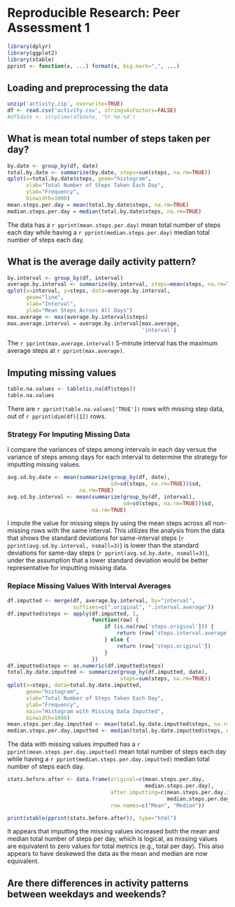 # Reproducible Research: Peer Assessment 1
```r
library(dplyr)
library(ggplot2)
library(xtable)
pprint <- function(x, ...) format(x, big.mark=",", ...)
```

## Loading and preprocessing the data
```r
unzip('activity.zip', overwrite=TRUE)
df <- read.csv('activity.csv', stringsAsFactors=FALSE)
#df$date <- strptime(df$date, '%Y-%m-%d')
```

## What is mean total number of steps taken per day?
```r
by.date <- group_by(df, date)
total.by.date <- summarize(by.date, steps=sum(steps, na.rm=TRUE))
qplot(x=total.by.date$steps, geom="histogram",
      xlab="Total Number of Steps Taken Each Day",
      ylab="Frequency",
      binwidth=1000)
mean.steps.per.day = mean(total.by.date$steps, na.rm=TRUE)
median.steps.per.day = median(total.by.date$steps, na.rm=TRUE)
```

The data has a `r pprint(mean.steps.per.day)` mean total number of steps each day while
having a `r pprint(median.steps.per.day)` median total number of steps each day.

## What is the average daily activity pattern?
```r
by.interval <- group_by(df, interval)
average.by.interval <- summarize(by.interval, steps=mean(steps, na.rm=TRUE))
qplot(x=interval, y=steps, data=average.by.interval,
      geom="line",
      xlab="Interval",
      ylab="Mean Steps Across All Days")
max.average <- max(average.by.interval$steps)
max.average.interval = average.by.interval[max.average,
                                           'interval']
```
The `r pprint(max.average.interval)` 5-minute interval has the maximum average steps
at `r pprint(max.average)`.

## Imputing missing values

```r
table.na.values <- table(is.na(df$steps))
table.na.values
```
There are `r pprint(table.na.values['TRUE'])` rows with missing step data, out of
`r pprint(dim(df)[1])` rows.

### Strategy For Imputing Missing Data
I compare the variances of steps among intervals in each day versus the
variance of steps among days for each interval to determine the strategy
for imputting missing values.

```r
avg.sd.by.date <- mean(summarize(group_by(df, date),
                                 sd=sd(steps, na.rm=TRUE))$sd,
                       na.rm=TRUE)
avg.sd.by.interval <- mean(summarize(group_by(df, interval),
                                     sd=sd(steps, na.rm=TRUE))$sd,
                           na.rm=TRUE)
```
I impute the value for missing steps by using the mean steps across
all non-missing rows with the same interval.  This utilizes the analysis
from the data that shows the standard deviations for same-interval steps
(`r pprint(avg.sd.by.interval, nsmall=3)`) is lower than
the standard deviations for same-day steps
(`r pprint(avg.sd.by.date, nsmall=3)`), under the assumption
that a lower standard deviation would
be better representative for imputting missing data.

### Replace Missing Values With Interval Averages
```r
df.imputted <- merge(df, average.by.interval, by="interval",
                     suffixes=c(".original", ".interval.average"))
df.imputted$steps <- apply(df.imputted, 1,
                           function(row) {
                               if (is.na(row['steps.original'])) {
                                   return (row['steps.interval.average'])
                               } else {
                                   return (row['steps.original'])
                               }
                           })
df.imputted$steps <- as.numeric(df.imputted$steps)
total.by.date.imputted <- summarize(group_by(df.imputted, date),
                                    steps=sum(steps, na.rm=TRUE))
qplot(x=steps, data=total.by.date.imputted,
      geom="histogram",
      xlab="Total Number of Steps Taken Each Day",
      ylab="Frequency",
      main="Histogram with Missing Data Imputted",
      binwidth=1000)
mean.steps.per.day.imputted <- mean(total.by.date.imputted$steps, na.rm=TRUE)
median.steps.per.day.imputted <- median(total.by.date.imputted$steps, na.rm=TRUE)
```

The data with missing values imputted has a `r pprint(mean.steps.per.day.imputted)`
mean total number of steps each day while having a
`r pprint(median.steps.per.day.imputted)` median total number of steps each day.

```r
stats.before.after <- data.frame(original=c(mean.steps.per.day,
                                            median.steps.per.day),
                                 after.imputting=c(mean.steps.per.day.imputted,
                                                   median.steps.per.day.imputted),
                                 row.names=c("Mean", "Median"))
```
```r
print(xtable(pprint(stats.before.after)), type="html")
```
It appears that imputting the missing values increased both the mean and median
total number of steps per day, which is logical, as missing values
are equivalent to zero values for total metrics (e.g., total per day).
This also appears to have deskewed
the data as the mean and median are now equivalent.

## Are there differences in activity patterns between weekdays and weekends?
